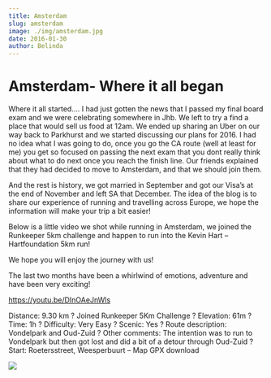 ```yaml
---
title: Amsterdam
slug: amsterdam
image: ./img/amsterdam.jpg
date: 2016-01-30
author: Belinda
---
```



# Amsterdam- Where it all began

Where it all started…. I had just gotten the news that I passed my final board exam and we were celebrating somewhere in Jhb. We left to try a find a place that would sell us food at 12am. We ended up sharing an Uber on our way back to Parkhurst and we started discussing our plans for 2016. I had no idea what I was going to do, once you go the CA route (well at least for me) you get so focused on passing the next exam that you dont really think about what to do next once you reach the finish line. Our friends explained that they had decided to move to Amsterdam, and that we should join them.

And the rest is history, we got married in September and got our Visa’s at the end of November and left SA that December.
The idea of the blog is to share our experience of running and travelling across Europe, we hope the information will make your trip a bit easier!

Below is a little video we shot while running in Amsterdam, we joined the Runkeeper 5km challenge and happen to run into the Kevin Hart – Hartfoundation 5km run!

We hope you will enjoy the journey with us!

The last two months have been a whirlwind of emotions, adventure and have been very exciting!

https://youtu.be/DInOAeJnWls

Distance: 9.30 km
? Joined Runkeeper 5Km Challenge
? Elevation: 61m
? Time: 1h
? Difficulty: Very Easy
? Scenic: Yes
? Route description: Vondelpark and Oud-Zuid
? Other comments: The intention was to run to Vondelpark but then got lost and did a bit of a detour through Oud-Zuid
? Start: Roetersstreet, Weesperbuurt
– Map GPX download

<div className="post-image">

![](./img/route.jpg)

</div>
